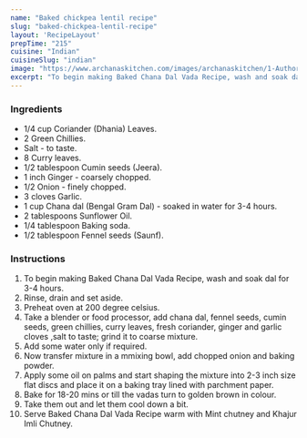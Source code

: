 ---
name: "Baked chickpea lentil recipe"
slug: "baked-chickpea-lentil-recipe"
layout: 'RecipeLayout'
prepTime: "215"
cuisine: "Indian"
cuisineSlug: "indian"
image: "https://www.archanaskitchen.com/images/archanaskitchen/1-Author/pooja/Baked_Chana_Dal_vada_1600.jpg"
excerpt: "To begin making Baked Chana Dal Vada Recipe, wash and soak dal for 3-4 hours"
---

### Ingredients

- 1/4 cup Coriander (Dhania) Leaves.
- 2 Green Chillies.
- Salt - to taste.
- 8 Curry leaves.
- 1/2 tablespoon Cumin seeds (Jeera).
- 1 inch Ginger - coarsely chopped.
- 1/2 Onion - finely chopped.
- 3 cloves Garlic.
- 1 cup Chana dal (Bengal Gram Dal) - soaked in water for 3-4 hours.
- 2 tablespoons Sunflower Oil.
- 1/4 tablespoon Baking soda.
- 1/2 tablespoon Fennel seeds (Saunf).

### Instructions

1. To begin making Baked Chana Dal Vada Recipe, wash and soak dal for 3-4 hours.
1. Rinse, drain and set aside.
1. Preheat oven at 200 degree celsius.
1. Take a blender or food processor, add chana dal, fennel seeds, cumin seeds, green chillies, curry leaves, fresh coriander, ginger and garlic cloves ,salt to taste; grind it to coarse mixture.
1. Add some water only if required.
1. Now transfer mixture in a mmixing bowl, add chopped onion and baking powder.
1. Apply some oil on palms and start shaping the mixture into 2-3 inch size flat discs and place it on a baking tray lined with parchment paper.
1. Bake for 18-20 mins or till the vadas turn to golden brown in colour.
1. Take them out and let them cool down a bit.
1. Serve Baked Chana Dal Vada Recipe warm with Mint chutney and Khajur Imli Chutney.
